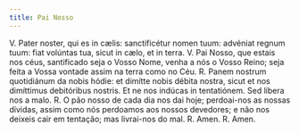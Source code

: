 ```yaml
---
title: Pai Nosso
---
```


<div class="grid grid-cols-2 gap-5">
  <span class="text-justify">
    V. Pater noster, qui es in cælis: sanctificétur nomen tuum: advéniat regnum
    tuum: fiat volúntas tua, sicut in cælo, et in terra.
  </span>
  <span class="text-justify">
    V. Pai Nosso, que estais nos céus, santificado seja o Vosso Nome, venha a
    nós o Vosso Reino; seja feita a Vossa vontade assim na terra como no Céu.
  </span>
  <span class="text-justify">
    <span class="text-red-500">R.</span> Panem nostrum quotidiánum da nobis
    hódie: et dimítte nobis débita nostra, sicut et nos dimíttimus debitóribus
    nostris. Et ne nos indúcas in tentatiónem. Sed líbera nos a malo.
  </span>
  <span class="text-justify">
    <span class="text-red-500">R.</span> O pão nosso de cada dia nos dai hoje;
    perdoai-nos as nossas dívidas, assim como nós perdoamos aos nossos
    devedores; e não nos deixeis cair em tentação; mas livrai-nos do mal.
  </span>
  <span class="text-justify">
    <span class="text-red-500">R.</span> Amen.
  </span>
  <span class="text-justify">
    <span class="text-red-500">R.</span> Amen.
  </span>
</div>
